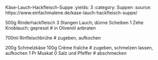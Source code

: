 Käse-Lauch-Hackfleisch-Suppe
:yields: 3
:category: Suppen
:source: https://www.einfachmalene.de/kase-lauch-hackfleisch-suppe/

500g Rinderhackfleisch
3 Stangen Lauch; dünne Scheiben
1 Zehe Knoblauch; gepresst
# in Olivenöl anbraten

700ml Rinfleischbrühe
# zugeben, aufkochen

200g Schmelzkäse
100g Crème fraîche
# zugeben, schmelzen lassen, aufkochen
1 Pr Muskat
0 Salz und Pfeffer
# abschmecken
